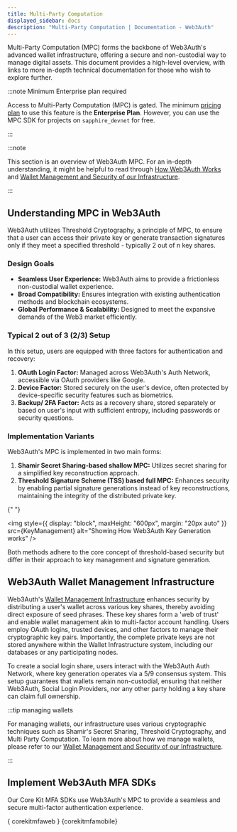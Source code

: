 ```yaml
---
title: Multi-Party Computation
displayed_sidebar: docs
description: "Multi-Party Computation | Documentation - Web3Auth"
---
```



Multi-Party Computation (MPC) forms the backbone of Web3Auth's advanced wallet infrastructure,
offering a secure and non-custodial way to manage digital assets. This document provides a
high-level overview, with links to more in-depth technical documentation for those who wish to
explore further.

:::note Minimum Enterprise plan required

Access to Multi-Party Computation (MPC) is gated. The minimum
[pricing plan](https://web3auth.io/pricing.html) to use this feature is the **Enterprise Plan**.
However, you can use the MPC SDK for projects on `sapphire_devnet` for free.

:::

:::note

This section is an overview of Web3Auth MPC. For an in-depth understanding, it might be helpful to
read through [How Web3Auth Works](/docs/how-web3auth-works/) and
[Wallet Management and Security of our Infrastructure](/docs/infrastructure/).

:::

## Understanding MPC in Web3Auth

Web3Auth utilizes Threshold Cryptography, a principle of MPC, to ensure that a user can access their
private key or generate transaction signatures only if they meet a specified threshold - typically 2
out of n key shares.

### Design Goals

- **Seamless User Experience:** Web3Auth aims to provide a frictionless non-custodial wallet
  experience.
- **Broad Compatibility:** Ensures integration with existing authentication methods and blockchain
  ecosystems.
- **Global Performance & Scalability:** Designed to meet the expansive demands of the Web3 market
  efficiently.

### Typical 2 out of 3 (2/3) Setup

In this setup, users are equipped with three factors for authentication and recovery:

1. **OAuth Login Factor:** Managed across Web3Auth's Auth Network, accessible via OAuth providers
   like Google.
2. **Device Factor:** Stored securely on the user's device, often protected by device-specific
   security features such as biometrics.
3. **Backup/ 2FA Factor:** Acts as a recovery share, stored separately or based on user's input with
   sufficient entropy, including passwords or security questions.

### Implementation Variants

Web3Auth's MPC is implemented in two main forms:

1. **Shamir Secret Sharing-based shallow MPC:** Utilizes secret sharing for a simplified key
   reconstruction approach.
2. **Threshold Signature Scheme (TSS) based full MPC:** Enhances security by enabling partial
   signature generations instead of key reconstructions, maintaining the integrity of the
   distributed private key.

{" "}

<img
  style={{ display: "block", maxHeight: "600px", margin: "20px auto" }}
  src={KeyManagement}
  alt="Showing How Web3Auth Key Generation works"
/>

Both methods adhere to the core concept of threshold-based security but differ in their approach to
key management and signature generation.

## Web3Auth Wallet Management Infrastructure

Web3Auth's [Wallet Management Infrastructure](/infrastructure/) enhances security by distributing a
user's wallet across various key shares, thereby avoiding direct exposure of seed phrases. These key
shares form a 'web of trust' and enable wallet management akin to multi-factor account handling.
Users employ OAuth logins, trusted devices, and other factors to manage their cryptographic key
pairs. Importantly, the complete private keys are not stored anywhere within the Wallet
Infrastructure system, including our databases or any participating nodes.

To create a social login share, users interact with the Web3Auth Auth Network, where key generation
operates via a 5/9 consensus system. This setup guarantees that wallets remain non-custodial,
ensuring that neither Web3Auth, Social Login Providers, nor any other party holding a key share can
claim full ownership.

:::tip managing wallets

For managing wallets, our infrastructure uses various cryptographic techniques such as Shamir's
Secret Sharing, Threshold Cryptography, and Multi Party Computation. To learn more about how we
manage wallets, please refer to our
[Wallet Management and Security of our Infrastructure](/infrastructure/).

:::

## Implement Web3Auth MFA SDKs

Our Core Kit MFA SDKs use Web3Auth's MPC to provide a seamless and secure multi-factor
authentication experience.

{ corekitmfaweb } {corekitmfamobile}
